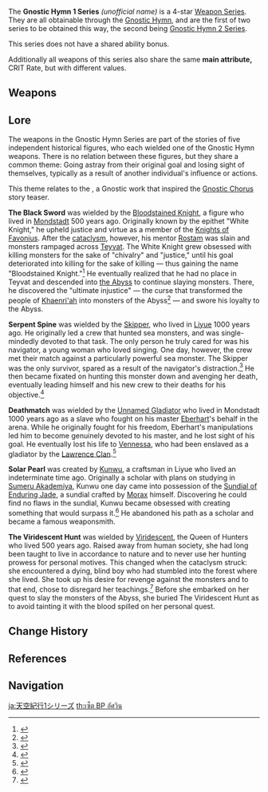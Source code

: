 {{Weapon Series Infobox
|quality  = 4
|region  = Teyvat
|lore    = [[Battle Pass/Story|Gnostic Chorus]]
|other   = 
* Obtainable from the [[Gnostic Hymn]]
* Main attribute: CRIT Rate
}}
The '''Gnostic Hymn 1 Series''' ''(unofficial name)'' is a 4-star [[Weapon Series]]. They are all obtainable through the [[Gnostic Hymn]], and are the first of two series to be obtained this way, the second being [[Gnostic Hymn 2 Series]].

This series does not have a shared ability bonus.

Additionally all weapons of this series also share the same '''main attribute,''' CRIT Rate, but with different values.

==Weapons==
{{Weapons by Category Table|type=Gnostic Hymn 1 Series}}

==Lore==
The weapons in the Gnostic Hymn Series are part of the stories of five independent historical figures, who each wielded one of the Gnostic Hymn weapons. There is no relation between these figures, but they share a common theme: Going astray from their original goal and losing sight of themselves, typically as a result of another individual's influence or actions.

This theme relates to the ''{{w|Hymn of the Pearl}}'', a Gnostic work that inspired the [[Cataclysm#Gnostic Chorus|Gnostic Chorus]] story teaser.

'''The Black Sword''' was wielded by the [[Bloodstained Knight]], a figure who lived in [[Mondstadt]] 500 years ago. Originally known by the epithet "White Knight," he upheld justice and virtue as a member of the [[Knights of Favonius]]. After the [[cataclysm]], however, his mentor [[Rostam]] was slain and monsters rampaged across [[Teyvat]]. The White Knight grew obsessed with killing monsters for the sake of "chivalry" and "justice," until his goal deteriorated into killing for the sake of killing &mdash; thus gaining the name "Bloodstained Knight."<ref>{{Ref/ArtiSet|Bloodstained Chivalry}}</ref> He eventually realized that he had no place in Teyvat and descended into [[the Abyss]] to continue slaying monsters. There, he discovered the "ultimate injustice" &mdash; the curse that transformed the people of [[Khaenri'ah]] into monsters of the Abyss<ref>{{Ref/Quest|A Soul Set Apart}}</ref> &mdash; and swore his loyalty to the Abyss.

'''Serpent Spine''' was wielded by the [[Skipper]], who lived in [[Liyue]] 1000 years ago. He originally led a crew that hunted sea monsters, and was single-mindedly devoted to that task. The only person he truly cared for was his navigator, a young woman who loved singing. One day, however, the crew met their match against a particularly powerful sea monster. The Skipper was the only survivor, spared as a result of the navigator's distraction.<ref>{{Ref/Book|Tales From the Waves}}</ref> He then became fixated on hunting this monster down and avenging her death, eventually leading himself and his new crew to their deaths for his objective.<ref>{{Ref/ArtiSet|Heart of Depth}}</ref>

'''Deathmatch''' was wielded by the [[Unnamed Gladiator]] who lived in Mondstadt 1000 years ago as a slave who fought on his master [[Eberhart]]'s behalf in the arena. While he originally fought for his freedom, Eberhart's manipulations led him to become genuinely devoted to his master, and he lost sight of his goal. He eventually lost his life to [[Vennessa]], who had been enslaved as a gladiator by the [[Lawrence Clan]].<ref>{{Ref/ArtiSet|Gladiator's Finale}}</ref>

'''Solar Pearl''' was created by [[Kunwu]], a craftsman in Liyue who lived an indeterminate time ago. Originally a scholar with plans on studying in [[Sumeru Akademiya]], Kunwu one day came into possession of the [[Sundial of Enduring Jade]], a sundial crafted by [[Morax]] himself. Discovering he could find no flaws in the sundial, Kunwu became obsessed with creating something that would surpass it.<ref>{{Ref/ArtiSet|Archaic Petra}}</ref> He abandoned his path as a scholar and became a famous weaponsmith.

'''The Viridescent Hunt''' was wielded by [[Viridescent]], the Queen of Hunters who lived 500 years ago. Raised away from human society, she had long been taught to live in accordance to nature and to never use her hunting prowess for personal motives. This changed when the cataclysm struck: she encountered a dying, blind boy who had stumbled into the forest where she lived. She took up his desire for revenge against the monsters and to that end, chose to disregard her teachings.<ref>{{Ref/ArtiSet|Viridescent Venerer}}</ref> Before she embarked on her quest to slay the monsters of the Abyss, she buried The Viridescent Hunt as to avoid tainting it with the blood spilled on her personal quest.
<!--
==Trivia==
-->
==Change History==
{{Change History|1.0}}

==References==
{{Reflist|2}}

==Navigation==
{{Weapon Series Navbox}}

[[ja:天空紀行1シリーズ]]
[[th:เซ็ต BP อัศวิน]]